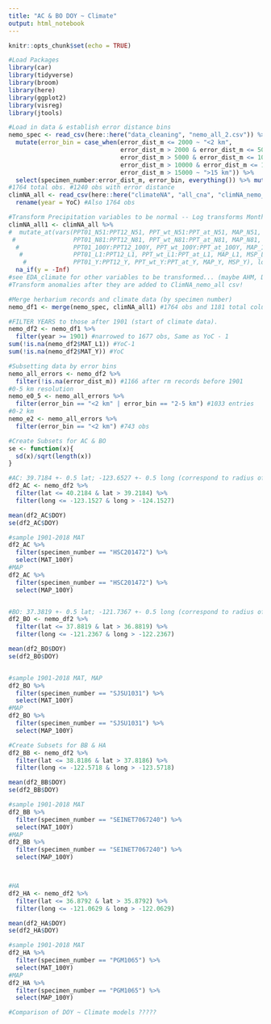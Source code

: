 ```yaml
---
title: "AC & BO DOY ~ Climate"
output: html_notebook
---
```



```r
knitr::opts_chunk$set(echo = TRUE)
```



```r
#Load Packages
library(car)
library(tidyverse)
library(broom)
library(here)
library(ggplot2)
library(visreg)
library(jtools)
```


```r
#Load in data & establish error distance bins
nemo_spec <- read_csv(here::here("data_cleaning", "nemo_all_2.csv")) %>% 
  mutate(error_bin = case_when(error_dist_m <= 2000 ~ "<2 km",
                               error_dist_m > 2000 & error_dist_m <= 5000 ~ "2-5 km",
                               error_dist_m > 5000 & error_dist_m <= 10000 ~ "5-10 km",
                               error_dist_m > 10000 & error_dist_m <= 15000 ~ "10-15 km", 
                               error_dist_m > 15000 ~ ">15 km")) %>% 
  select(specimen_number:error_dist_m, error_bin, everything()) %>% mutate(error_bin = factor(error_bin, levels = c( "<2 km", "2-5 km", "5-10 km", "10-15 km", ">15 km"))) #specify factor & levels for error bin
#1764 total obs. #1240 obs with error distance
climNA_all <- read_csv(here::here("climateNA", "all_cna", "climNA_nemo_all.csv")) %>% 
  rename(year = YoC) #Also 1764 obs

#Transform Precipitation variables to be normal -- Log transforms Monthly and seasonal PPT, MAP, MSP #PAS ignored
climNA_all1 <- climNA_all %>% 
#  mutate_at(vars(PPT01_N51:PPT12_N51, PPT_wt_N51:PPT_at_N51, MAP_N51, MSP_N51,
 #                PPT01_N81:PPT12_N81, PPT_wt_N81:PPT_at_N81, MAP_N81, MSP_N81,
  #               PPT01_100Y:PPT12_100Y, PPT_wt_100Y:PPT_at_100Y, MAP_100Y, MSP_100Y,
   #              PPT01_L1:PPT12_L1, PPT_wt_L1:PPT_at_L1, MAP_L1, MSP_L1,
    #             PPT01_Y:PPT12_Y, PPT_wt_Y:PPT_at_Y, MAP_Y, MSP_Y), log) %>% 
  na_if(y = -Inf)
#see EDA_climate for other variables to be transformed... (maybe AHM, DD if using)
#Transform anomalies after they are added to ClimNA_nemo_all csv!

#Merge herbarium records and climate data (by specimen number)
nemo_df1 <- merge(nemo_spec, climNA_all1) #1764 obs and 1181 total columns

#FILTER YEARS to those after 1901 (start of climate data).
nemo_df2 <- nemo_df1 %>% 
  filter(year >= 1901) #narrowed to 1677 obs, Same as YoC - 1
sum(!is.na(nemo_df2$MAT_L1)) #YoC-1
sum(!is.na(nemo_df2$MAT_Y)) #YoC

#Subsetting data by error bins
nemo_all_errors <- nemo_df2 %>% 
  filter(!is.na(error_dist_m)) #1166 after rm records before 1901
#0-5 km resolution
nemo_e0_5 <- nemo_all_errors %>% 
  filter(error_bin == "<2 km" | error_bin == "2-5 km") #1033 entries
#0-2 km
nemo_e2 <- nemo_all_errors %>% 
  filter(error_bin == "<2 km") #743 obs
```


```r
#Create Subsets for AC & BO
se <- function(x){
  sd(x)/sqrt(length(x))
}

#AC: 39.7184 +- 0.5 lat; -123.6527 +- 0.5 long (correspond to radius of 55.5 km)
df2_AC <- nemo_df2 %>% 
  filter(lat <= 40.2184 & lat > 39.2184) %>% 
  filter(long <= -123.1527 & long > -124.1527)

mean(df2_AC$DOY)
se(df2_AC$DOY)

#sample 1901-2018 MAT
df2_AC %>% 
  filter(specimen_number == "HSC201472") %>% 
  select(MAT_100Y)
#MAP
df2_AC %>% 
  filter(specimen_number == "HSC201472") %>% 
  select(MAP_100Y)


#BO: 37.3819 +- 0.5 lat; -121.7367 +- 0.5 long (correspond to radius of 55.5 km)
df2_BO <- nemo_df2 %>% 
  filter(lat <= 37.8819 & lat > 36.8819) %>% 
  filter(long <= -121.2367 & long > -122.2367)

mean(df2_BO$DOY)
se(df2_BO$DOY)


#sample 1901-2018 MAT, MAP
df2_BO %>% 
  filter(specimen_number == "SJSU1031") %>% 
  select(MAT_100Y)
#MAP
df2_BO %>% 
  filter(specimen_number == "SJSU1031") %>% 
  select(MAP_100Y)
```



```r
#Create Subsets for BB & HA
df2_BB <- nemo_df2 %>% 
  filter(lat <= 38.8186 & lat > 37.8186) %>% 
  filter(long <= -122.5718 & long > -123.5718)

mean(df2_BB$DOY)
se(df2_BB$DOY)

#sample 1901-2018 MAT
df2_BB %>% 
  filter(specimen_number == "SEINET7067240") %>% 
  select(MAT_100Y)
#MAP
df2_BB %>% 
  filter(specimen_number == "SEINET7067240") %>% 
  select(MAP_100Y)



#HA
df2_HA <- nemo_df2 %>% 
  filter(lat <= 36.8792 & lat > 35.8792) %>% 
  filter(long <= -121.0629 & long > -122.0629)

mean(df2_HA$DOY)
se(df2_HA$DOY)

#sample 1901-2018 MAT
df2_HA %>% 
  filter(specimen_number == "PGM1065") %>% 
  select(MAT_100Y)
#MAP
df2_HA %>% 
  filter(specimen_number == "PGM1065") %>% 
  select(MAP_100Y)

```


```r
#Comparison of DOY ~ Climate models ?????


```




